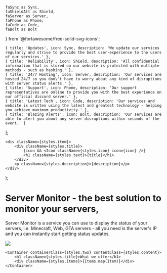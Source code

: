     faSync as Sync,
    faShieldAlt as Shield,
    faServer as Server,
    faPhone as Phone,
    faCode as Code,
    faBolt as Bolt
} from '@fortawesome/free-solid-svg-icons';

    { title: 'Updates', icon: Sync, description: 'We update our services regularly and strive to provide the best user-experience to the users of our services.' },
    { title: 'Reliability', icon: Shield, description: 'All confidential information that is stored on our website is protected with multiple methods - such as hashing.' },
    { title: '24/7 Hosting', icon: Server, description: 'Our services are hosted 24/7 so you don\'t have to worry about any kind of disruptions with server status alerts.' },
    { title: 'Support', icon: Phone, description: 'Our support representatives are online to provide you with the best experience on our official discord server.' },
    { title: 'Latest Tech', icon: Code, description: 'Our services and website is written using the latest and greatest technology - helping you achieve maximum productivity.' },
    { title: 'Blazing Alerts', icon: Bolt, description: 'Our services are able to alert you about any server disruptions within seconds of the event.' }
];

    <div className={styles.item}>
        <div className={styles.title}>
            {icon && <Icon className={styles.icon} icon={icon} />}
            <h1 className={styles.text}>{title}</h1>
        </div>
        <p className={styles.description}>{description}</p>
    </div>
);

<Layout>
    <Container containerClass={styles.one} contentClass={styles.content}>
        <div className={styles.left}>
            <h1 className={styles.title}>Server Monitor - the best solution to monitor your servers,</h1>
            <p className={styles.description}>Server Monitor is a service you can use to display the status of your servers, i.e. Minecraft, Web, GTA servers - all you need is the server's IP and you can instantly start getting status updates.</p>
            <div className={styles.buttons}>
                <LoginButtons />
            </div>
        </div>
        <Image className={styles.image} src='/laptop.svg' width={550} height={400} />
    </Container>

    <Container containerClass={styles.two} contentClass={styles.content}>
        <h1 className={styles.title}>What we offer</h1>
        <div className={styles.items}>{Items.map(Item)}</div>
    </Container>
</Layout>